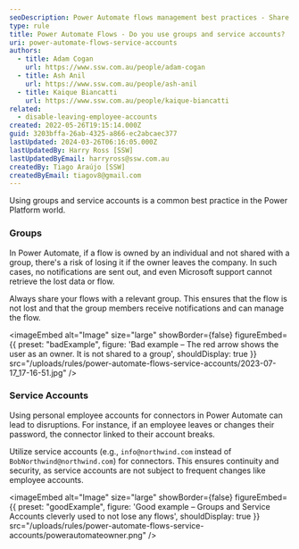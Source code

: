 ```yaml
---
seoDescription: Power Automate flows management best practices - Share flows with groups and use service accounts to ensure continuity and security.
type: rule
title: Power Automate Flows - Do you use groups and service accounts?
uri: power-automate-flows-service-accounts
authors:
  - title: Adam Cogan
    url: https://www.ssw.com.au/people/adam-cogan
  - title: Ash Anil
    url: https://www.ssw.com.au/people/ash-anil
  - title: Kaique Biancatti
    url: https://www.ssw.com.au/people/kaique-biancatti
related:
  - disable-leaving-employee-accounts
created: 2022-05-26T19:15:14.000Z
guid: 3203bffa-26ab-4325-a866-ec2abcaec377
lastUpdated: 2024-03-26T06:16:05.000Z
lastUpdatedBy: Harry Ross [SSW]
lastUpdatedByEmail: harryross@ssw.com.au
createdBy: Tiago Araújo [SSW]
createdByEmail: tiagov8@gmail.com
---
```


Using groups and service accounts is a common best practice in the Power Platform world.
### Groups

In Power Automate, if a flow is owned by an individual and not shared with a group, there's a risk of losing it if the owner leaves the company. In such cases, no notifications are sent out, and even Microsoft support cannot retrieve the lost data or flow.

Always share your flows with a relevant group. This ensures that the flow is not lost and that the group members receive notifications and can manage the flow.

<imageEmbed
  alt="Image"
  size="large"
  showBorder={false}
  figureEmbed={{
    preset: "badExample",
    figure: 'Bad example – The red arrow shows the user as an owner. It is not shared to a group',
    shouldDisplay: true
  }}
  src="/uploads/rules/power-automate-flows-service-accounts/2023-07-17_17-16-51.jpg"
/>

### Service Accounts

Using personal employee accounts for connectors in Power Automate can lead to disruptions. For instance, if an employee leaves or changes their password, the connector linked to their account breaks.

Utilize service accounts (e.g., `info@northwind.com` instead of `BobNorthwind@northwind.com`) for connectors. This ensures continuity and security, as service accounts are not subject to frequent changes like employee accounts.

<imageEmbed
  alt="Image"
  size="large"
  showBorder={false}
  figureEmbed={{
    preset: "goodExample",
    figure: 'Good example – Groups and Service Accounts cleverly used to not lose any flows',
    shouldDisplay: true
  }}
  src="/uploads/rules/power-automate-flows-service-accounts/powerautomateowner.png"
/>
